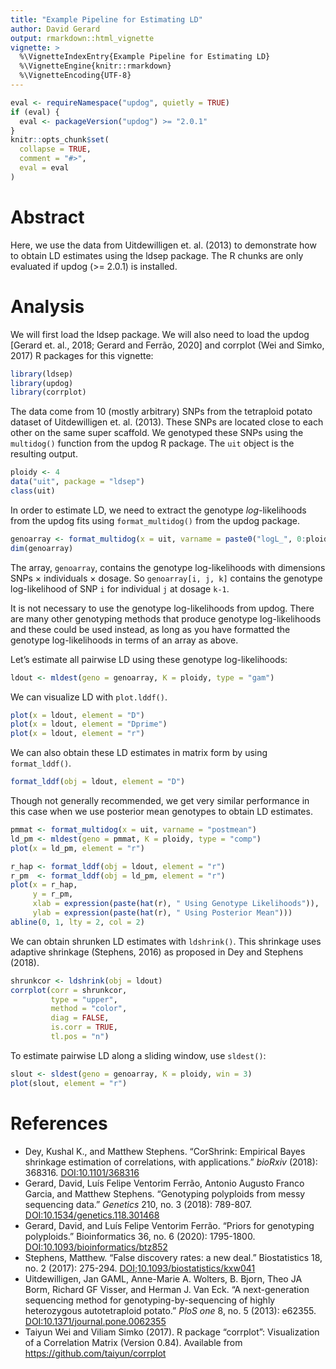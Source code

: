 ```yaml
---
title: "Example Pipeline for Estimating LD"
author: David Gerard
output: rmarkdown::html_vignette
vignette: >
  %\VignetteIndexEntry{Example Pipeline for Estimating LD}
  %\VignetteEngine{knitr::rmarkdown}
  %\VignetteEncoding{UTF-8}
---
```


```r
eval <- requireNamespace("updog", quietly = TRUE)
if (eval) {
  eval <- packageVersion("updog") >= "2.0.1"
}
knitr::opts_chunk$set(
  collapse = TRUE,
  comment = "#>",
  eval = eval
)
```

# Abstract

Here, we use the data from Uitdewilligen et. al. (2013) to demonstrate how to obtain LD estimates using the ldsep package. The R chunks are only evaluated if updog (>= 2.0.1) is installed.

# Analysis

We will first load the ldsep package. We will also need to load the updog [Gerard et. al., 2018; Gerard and Ferrão, 2020] and corrplot (Wei and Simko, 2017) R packages for this vignette:
```r
library(ldsep)
library(updog)
library(corrplot)
```

The data come from 10 (mostly arbitrary) SNPs from the tetraploid potato dataset of Uitdewilligen et. al. (2013). These SNPs are located close to each other on the same super scaffold. We genotyped these SNPs using the `multidog()` function from the updog R package. The `uit` object is the resulting output. 

```r
ploidy <- 4
data("uit", package = "ldsep")
class(uit)
```

In order to estimate LD, we need to extract the genotype *log*-likelihoods from the updog fits using `format_multidog()` from the updog package.

```r
genoarray <- format_multidog(x = uit, varname = paste0("logL_", 0:ploidy))
dim(genoarray)
```

The array, `genoarray`, contains the genotype log-likelihoods with dimensions SNPs $\times$ individuals $\times$ dosage. So `genoarray[i, j, k]` contains the genotype log-likelihood of SNP `i` for individual `j` at dosage `k-1`.

It is not necessary to use the genotype log-likelihoods from updog. There are many other genotyping methods that produce genotype log-likelihoods and these could be used instead, as long as you have formatted the genotype log-likelihoods in terms of an array as above.

Let's estimate all pairwise LD using these genotype log-likelihoods:
```r
ldout <- mldest(geno = genoarray, K = ploidy, type = "gam")
```

We can visualize LD with `plot.lddf()`.

```r
plot(x = ldout, element = "D")
plot(x = ldout, element = "Dprime")
plot(x = ldout, element = "r")
```

We can also obtain these LD estimates in matrix form by using `format_lddf()`.

```r
format_lddf(obj = ldout, element = "D")
```

Though not generally recommended, we get very similar performance in this case when we use posterior mean genotypes to obtain LD estimates.

```r
pmmat <- format_multidog(x = uit, varname = "postmean")
ld_pm <- mldest(geno = pmmat, K = ploidy, type = "comp")
plot(x = ld_pm, element = "r")
```

```r
r_hap <- format_lddf(obj = ldout, element = "r")
r_pm  <- format_lddf(obj = ld_pm, element = "r")
plot(x = r_hap, 
     y = r_pm, 
     xlab = expression(paste(hat(r), " Using Genotype Likelihoods")), 
     ylab = expression(paste(hat(r), " Using Posterior Mean")))
abline(0, 1, lty = 2, col = 2)
```

We can obtain shrunken LD estimates with `ldshrink()`. This shrinkage uses adaptive shrinkage (Stephens, 2016) as proposed in Dey and Stephens (2018).

```r
shrunkcor <- ldshrink(obj = ldout)
corrplot(corr = shrunkcor, 
         type = "upper", 
         method = "color", 
         diag = FALSE, 
         is.corr = TRUE, 
         tl.pos = "n")
```

To estimate pairwise LD along a sliding window, use `sldest()`:

```r
slout <- sldest(geno = genoarray, K = ploidy, win = 3)
plot(slout, element = "r")
```


# References

- Dey, Kushal K., and Matthew Stephens. "CorShrink: Empirical Bayes shrinkage estimation of correlations, with applications." *bioRxiv* (2018): 368316. [DOI:10.1101/368316](https://doi.org/10.1101/368316)
- Gerard, David, Luís Felipe Ventorim Ferrão, Antonio Augusto Franco Garcia, and Matthew Stephens. "Genotyping polyploids from messy sequencing data." *Genetics* 210, no. 3 (2018): 789-807. [DOI:10.1534/genetics.118.301468](https://doi.org/10.1534/genetics.118.301468)
- Gerard, David, and Luís Felipe Ventorim Ferrão. "Priors for genotyping polyploids." Bioinformatics 36, no. 6 (2020): 1795-1800. [DOI:10.1093/bioinformatics/btz852](https://doi.org/10.1093/bioinformatics/btz852)
- Stephens, Matthew. "False discovery rates: a new deal." Biostatistics 18, no. 2 (2017): 275-294. [DOI;10.1093/biostatistics/kxw041](https://doi.org/10.1093/biostatistics/kxw041)
- Uitdewilligen, Jan GAML, Anne-Marie A. Wolters, B. Bjorn, Theo JA Borm, Richard GF Visser, and Herman J. Van Eck. "A next-generation sequencing method for genotyping-by-sequencing of highly heterozygous autotetraploid potato." *PloS one* 8, no. 5 (2013): e62355. [DOI:10.1371/journal.pone.0062355](https://doi.org/10.1371/journal.pone.0062355)
- Taiyun Wei and Viliam Simko (2017). R package "corrplot": Visualization of a Correlation Matrix (Version 0.84). Available from
  <https://github.com/taiyun/corrplot>
